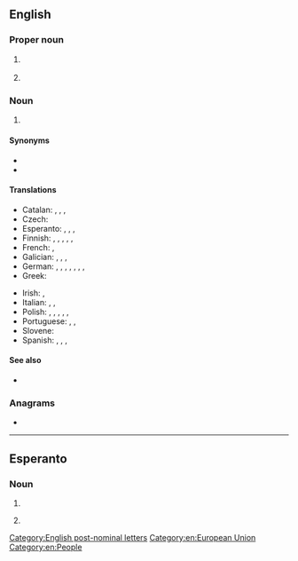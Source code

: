 {{also|mep|mép|мер|мөр}}
==English==
{{wikipedia|lang=en}}

===Proper noun===
{{en-proper noun}}

# {{lb|en|astronomy|US}} {{initialism of|en|w:Mars Exploration Program|NASA's Mars Exploration Program}}
# {{lb|en|Singapore|education}} {{initialism of|en|[[music|Music]] [[elective|Elective]] [[programme|Programme]]}}

===Noun===
{{en-noun}}

# {{lb|en|politics|EU}} {{initialism of|en|[[member|Member]] of the [[European Parliament]]}}

====Synonyms====
*{{l|en|Eurodeputy}}
*{{l|en|Euro-MP}}

====Translations====
{{trans-top|Member of the European Parliament}}
* Catalan: {{t|ca|eurodiputat|m}}, {{t|ca|eurodiputada|f}}, {{t|ca|europarlamentari|m}}, {{t|ca|europarlamentària|f}}
* Czech: {{t+|cs|europoslanec|m}}
* Esperanto: {{t|eo|eŭropdeputito}}, {{t|eo|eŭropparlamentano}}, {{t|eo|eŭropoparlamenrano}}, {{t|eo|membro de la Eŭropa Parlamento}}
* Finnish: {{t+|fi|europarlamentaarikko}}, {{t|fi|euroedustaja}}, {{t|fi|eurokansanedustaja}}, {{t|fi|[[Euroopan]] [[parlamentin]] [[jäsen]]}}, {{t+|fi|meppi}} {{qualifier|colloquial}}, {{t+|fi|MEP}}
* French: {{t+|fr|eurodéputé|m}}, {{t+|fr|eurodéputée|f}}
* Galician: {{t|gl|europarlamentario|m}}, {{t|gl|europarlamentaria|f}}, {{t|gl|eurodeputado|m}}, {{t|gl|eurodeputada|f}}
* German: {{t+|de|Europaabgeordneter|m}}, {{t+|de|Europaabgeordnete|f}}, {{t+|de|EU-Abgeordneter|m}}, {{t+|de|EU-Abgeordnete|f}}, {{t|de|Europaparlamentarier|m}}, {{t|de|Europaparlamentarierin|f}}, {{t|de|EU-Parlamentarier|m}}, {{t|de|EU-Parlamentarierin|f}}
* Greek: {{t+|el|ευρωβουλευτής|m|f}}
{{trans-mid}}
* Irish: {{t|ga|FPE}}, {{t|ga|Feisire de Pharlaimint na hEorpa|m}}
* Italian: {{t+|it|europarlamentare|m|f}}, {{t+|it|eurodeputato|m}}, {{t+|it|eurodeputata|f}}
* Polish: {{t+|pl|eurodeputowany|m}}, {{t+|pl|eurodeputowana|f}}, {{t+|pl|europarlamentarzysta|m}}, {{t|pl|europarlamentarzystka|f}}, {{t+|pl|europoseł|m}}, {{t+|pl|europosłanka}}
* Portuguese: {{t+|pt|eurodeputado|m}}, {{t|pt|eurodeputada|f}}, {{t|pt|europarlamentar|m|f}}
* Slovene: {{t|sl|evroposlanec}}
* Spanish: {{t|es|europarlamentario|m}}, {{t|es|europarlamentaria|f}}, {{t|es|eurodiputado|m}}, {{t|es|eurodiputada|f}}
{{trans-bottom}}

====See also====
* {{l|en|Member of Parliament}}

===Anagrams===
* {{anagrams|en|a=emp|EMP|Emp.|MPE|emp}}

[[Category:English post-nominal letters]]
[[Category:en:European Union]]
[[Category:en:People]]

----

==Esperanto==

===Noun===
{{head|eo|noun}}
# {{initialism of|eo|malneta enlanda produkto||gross domestic product}}
# {{initialism of|eo|[[membro]] de la [[Eŭropa Parlamento]]}} {{gloss|[[MEP]]: [[member]] of the [[European Parliament]]}}